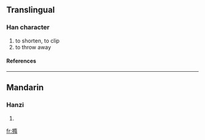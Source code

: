 ==Translingual==
===Han character===
{{Han char|rn=64|rad=手|as=12|sn=15|four=5402<sub>7</sub>|canj=手弓中月 (QNLB)}}
# to shorten, to clip
# to throw away
====References====
{{Han ref|kx=0457.010|dkj=12754|dj=0805.170|hdz=31950.110|uh=64B1|ud=25777|bh=E5BB|bd=58811}}

----
==Mandarin==
===Hanzi===
{{cmn-hanzi|pin=[[tuǒ]] ([[tuo3]]), [[wō]] ([[wo1]])|wg=t'o<sup>3</sup>, wo<sup>1</sup>}}
# {{defn|Mandarin}}

[[fr:撱]]